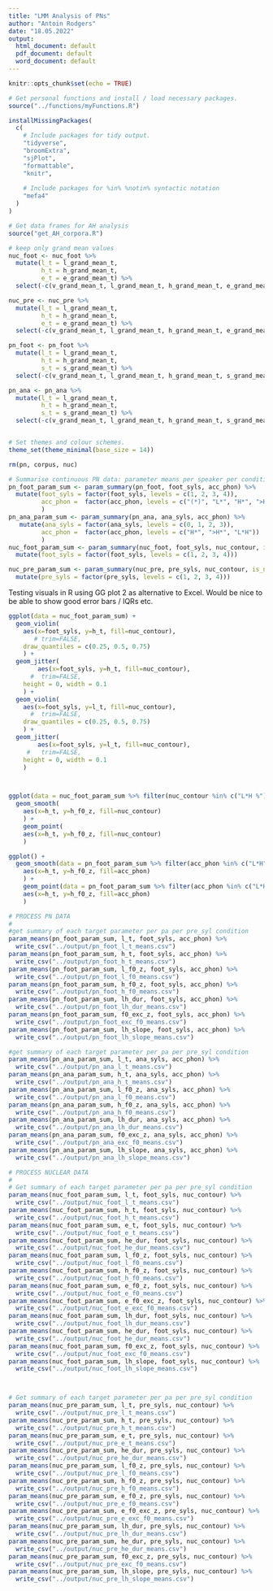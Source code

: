 ```yaml
---
title: "LMM Analysis of PNs"
author: "Antoin Rodgers"
date: "18.05.2022"
output:
  html_document: default
  pdf_document: default
  word_document: default
---
```


```r
knitr::opts_chunk$set(echo = TRUE)

```


```r
# Get personal functions and install / load necessary packages.
source("../functions/myFunctions.R")

installMissingPackages(
  c(
    # Include packages for tidy output.
    "tidyverse",
    "broomExtra",
    "sjPlot",
    "formattable",
    "knitr",
    
    # Include packages for %in% %notin% syntactic notation
    "mefa4"
  )
)

# Get data frames for AH analysis
source("get_AH_corpora.R")

# keep only grand mean values
nuc_foot <- nuc_foot %>% 
  mutate(l_t = l_grand_mean_t,
         h_t = h_grand_mean_t,
         e_t = e_grand_mean_t) %>% 
  select(-c(v_grand_mean_t, l_grand_mean_t, h_grand_mean_t, e_grand_mean_t)) 

nuc_pre <- nuc_pre %>% 
  mutate(l_t = l_grand_mean_t,
         h_t = h_grand_mean_t,
         e_t = e_grand_mean_t) %>% 
  select(-c(v_grand_mean_t, l_grand_mean_t, h_grand_mean_t, e_grand_mean_t))

pn_foot <- pn_foot %>% 
  mutate(l_t = l_grand_mean_t,
         h_t = h_grand_mean_t,
         s_t = s_grand_mean_t) %>% 
  select(-c(v_grand_mean_t, l_grand_mean_t, h_grand_mean_t, s_grand_mean_t)) 

pn_ana <- pn_ana %>% 
  mutate(l_t = l_grand_mean_t,
         h_t = h_grand_mean_t,
         s_t = s_grand_mean_t) %>% 
  select(-c(v_grand_mean_t, l_grand_mean_t, h_grand_mean_t, s_grand_mean_t)) 


# Set themes and colour schemes.
theme_set(theme_minimal(base_size = 14))

rm(pn, corpus, nuc)
```

```r
# Summarise continuous PN data: parameter means per speaker per condition.
pn_foot_param_sum <- param_summary(pn_foot, foot_syls, acc_phon) %>%
  mutate(foot_syls = factor(foot_syls, levels = c(1, 2, 3, 4)),
         acc_phon =  factor(acc_phon, levels = c("(*)", "L*", "H*", ">H*", "L*H"))
         ) 
pn_ana_param_sum <- param_summary(pn_ana, ana_syls, acc_phon) %>% 
   mutate(ana_syls = factor(ana_syls, levels = c(0, 1, 2, 3)),
         acc_phon =  factor(acc_phon, levels = c("H*", ">H*", "L*H"))
         )  
nuc_foot_param_sum <- param_summary(nuc_foot, foot_syls, nuc_contour, is_nucleus = TRUE) %>%
  mutate(foot_syls = factor(foot_syls, levels = c(1, 2, 3, 4)))

nuc_pre_param_sum <- param_summary(nuc_pre, pre_syls, nuc_contour, is_nucleus = TRUE) %>%
  mutate(pre_syls = factor(pre_syls, levels = c(1, 2, 3, 4)))
```


Testing visuals in R using GG plot 2 as alternative to Excel. Would be nice to be able to show good error bars / IQRs etc.
```r
ggplot(data = nuc_foot_param_sum) +
  geom_violin(
    aes(x=foot_syls, y=h_t, fill=nuc_contour),
       # trim=FALSE,
    draw_quantiles = c(0.25, 0.5, 0.75)
    ) +
  geom_jitter(
        aes(x=foot_syls, y=h_t, fill=nuc_contour),
      #  trim=FALSE,
    height = 0, width = 0.1
    ) +
  geom_violin(
    aes(x=foot_syls, y=l_t, fill=nuc_contour),
      #  trim=FALSE,
    draw_quantiles = c(0.25, 0.5, 0.75)
    ) +
  geom_jitter(
        aes(x=foot_syls, y=l_t, fill=nuc_contour),
     #   trim=FALSE,
    height = 0, width = 0.1
    )



ggplot(data = nuc_foot_param_sum %>% filter(nuc_contour %in% c("L*H %"))) +
  geom_smooth(
    aes(x=h_t, y=h_f0_z, fill=nuc_contour)
    ) + 
    geom_point(
    aes(x=h_t, y=h_f0_z, fill=nuc_contour)
    )

ggplot() +
  geom_smooth(data = pn_foot_param_sum %>% filter(acc_phon %in% c("L*H")),
    aes(x=h_t, y=h_f0_z, fill=acc_phon)
    ) + 
    geom_point(data = pn_foot_param_sum %>% filter(acc_phon %in% c("L*H")),
    aes(x=h_t, y=h_f0_z, fill=acc_phon)
    )
```











```r
# PROCESS PN DATA
# 
#get summary of each target parameter per pa per pre_syl condition
param_means(pn_foot_param_sum, l_t, foot_syls, acc_phon) %>%
  write_csv("../output/pn_foot_l_t_means.csv")
param_means(pn_foot_param_sum, h_t, foot_syls, acc_phon) %>%
  write_csv("../output/pn_foot_h_t_means.csv")
param_means(pn_foot_param_sum, l_f0_z, foot_syls, acc_phon) %>%
  write_csv("../output/pn_foot_l_f0_means.csv")
param_means(pn_foot_param_sum, h_f0_z, foot_syls, acc_phon) %>%
  write_csv("../output/pn_foot_h_f0_means.csv")
param_means(pn_foot_param_sum, lh_dur, foot_syls, acc_phon) %>%
  write_csv("../output/pn_foot_lh_dur_means.csv")
param_means(pn_foot_param_sum, f0_exc_z, foot_syls, acc_phon) %>%
  write_csv("../output/pn_foot_exc_f0_means.csv")
param_means(pn_foot_param_sum, lh_slope, foot_syls, acc_phon) %>%
  write_csv("../output/pn_foot_lh_slope_means.csv")

#get summary of each target parameter per pa per pre_syl condition
param_means(pn_ana_param_sum, l_t, ana_syls, acc_phon) %>%
  write_csv("../output/pn_ana_l_t_means.csv")
param_means(pn_ana_param_sum, h_t, ana_syls, acc_phon) %>%
  write_csv("../output/pn_ana_h_t_means.csv")
param_means(pn_ana_param_sum, l_f0_z, ana_syls, acc_phon) %>%
  write_csv("../output/pn_ana_l_f0_means.csv")
param_means(pn_ana_param_sum, h_f0_z, ana_syls, acc_phon) %>%
  write_csv("../output/pn_ana_h_f0_means.csv")
param_means(pn_ana_param_sum, lh_dur, ana_syls, acc_phon) %>%
  write_csv("../output/pn_ana_lh_dur_means.csv")
param_means(pn_ana_param_sum, f0_exc_z, ana_syls, acc_phon) %>%
  write_csv("../output/pn_ana_exc_f0_means.csv")
param_means(pn_ana_param_sum, lh_slope, ana_syls, acc_phon) %>%
  write_csv("../output/pn_ana_lh_slope_means.csv")
```


```r
# PROCESS NUCLEAR DATA
# 
# Get summary of each target parameter per pa per pre_syl condition
param_means(nuc_foot_param_sum, l_t, foot_syls, nuc_contour) %>%
  write_csv("../output/nuc_foot_l_t_means.csv")
param_means(nuc_foot_param_sum, h_t, foot_syls, nuc_contour) %>%
  write_csv("../output/nuc_foot_h_t_means.csv")
param_means(nuc_foot_param_sum, e_t, foot_syls, nuc_contour) %>%
  write_csv("../output/nuc_foot_e_t_means.csv")
param_means(nuc_foot_param_sum, he_dur, foot_syls, nuc_contour) %>%
  write_csv("../output/nuc_foot_he_dur_means.csv")
param_means(nuc_foot_param_sum, l_f0_z, foot_syls, nuc_contour) %>%
  write_csv("../output/nuc_foot_l_f0_means.csv")
param_means(nuc_foot_param_sum, h_f0_z, foot_syls, nuc_contour) %>%
  write_csv("../output/nuc_foot_h_f0_means.csv")
param_means(nuc_foot_param_sum, e_f0_z, foot_syls, nuc_contour) %>%
  write_csv("../output/nuc_foot_e_f0_means.csv")
param_means(nuc_foot_param_sum, e_f0_exc_z, foot_syls, nuc_contour) %>%
  write_csv("../output/nuc_foot_e_exc_f0_means.csv")
param_means(nuc_foot_param_sum, lh_dur, foot_syls, nuc_contour) %>%
  write_csv("../output/nuc_foot_lh_dur_means.csv")
param_means(nuc_foot_param_sum, he_dur, foot_syls, nuc_contour) %>%
  write_csv("../output/nuc_foot_he_dur_means.csv")
param_means(nuc_foot_param_sum, f0_exc_z, foot_syls, nuc_contour) %>%
  write_csv("../output/nuc_foot_exc_f0_means.csv")
param_means(nuc_foot_param_sum, lh_slope, foot_syls, nuc_contour) %>%
  write_csv("../output/nuc_foot_lh_slope_means.csv")



# Get summary of each target parameter per pa per pre_syl condition
param_means(nuc_pre_param_sum, l_t, pre_syls, nuc_contour) %>%
  write_csv("../output/nuc_pre_l_t_means.csv")
param_means(nuc_pre_param_sum, h_t, pre_syls, nuc_contour) %>%
  write_csv("../output/nuc_pre_h_t_means.csv")
param_means(nuc_pre_param_sum, e_t, pre_syls, nuc_contour) %>%
  write_csv("../output/nuc_pre_e_t_means.csv")
param_means(nuc_pre_param_sum, he_dur, pre_syls, nuc_contour) %>%
  write_csv("../output/nuc_pre_he_dur_means.csv")
param_means(nuc_pre_param_sum, l_f0_z, pre_syls, nuc_contour) %>%
  write_csv("../output/nuc_pre_l_f0_means.csv")
param_means(nuc_pre_param_sum, h_f0_z, pre_syls, nuc_contour) %>%
  write_csv("../output/nuc_pre_h_f0_means.csv")
param_means(nuc_pre_param_sum, e_f0_z, pre_syls, nuc_contour) %>%
  write_csv("../output/nuc_pre_e_f0_means.csv")
param_means(nuc_pre_param_sum, e_f0_exc_z, pre_syls, nuc_contour) %>%
  write_csv("../output/nuc_pre_e_exc_f0_means.csv")
param_means(nuc_pre_param_sum, lh_dur, pre_syls, nuc_contour) %>%
  write_csv("../output/nuc_pre_lh_dur_means.csv")
param_means(nuc_pre_param_sum, he_dur, pre_syls, nuc_contour) %>%
  write_csv("../output/nuc_pre_he_dur_means.csv")
param_means(nuc_pre_param_sum, f0_exc_z, pre_syls, nuc_contour) %>%
  write_csv("../output/nuc_pre_exc_f0_means.csv")
param_means(nuc_pre_param_sum, lh_slope, pre_syls, nuc_contour) %>%
  write_csv("../output/nuc_pre_lh_slope_means.csv")
```
